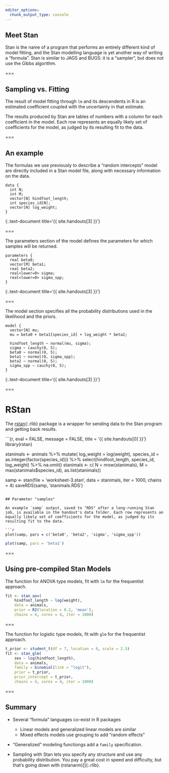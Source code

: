 ```yaml
---
editor_options: 
  chunk_output_type: console
---
```


## Meet Stan

Stan is the name of a program that performs an entirely different kind of model fitting, and the Stan modelling language is yet another way of writing a "formula". Stan is similar to JAGS and BUGS: it is a "sampler", but does not use the Gibbs algorithm.

===

## Sampling vs. Fitting

The result of model fitting through `lm` and its descendents in R is an estimated coefficient coupled with the uncertainty in that estimate.

The results produced by Stan are tables of numbers with a column for each coefficient in the model. Each row represents an equally likely set of coefficients for the model, as judged by its resulting fit to the data.

===

## An example

The formulas we use previously to describe a "random intercepts" model are directly included in a Stan model file, along with necessary information on the data.

```
data {
  int N;
  int M;
  vector[N] hindfoot_length;
  int species_id[N];
  vector[N] log_weight;
}
```
{:.text-document title='{{ site.handouts[3] }}'}

===

The parameters section of the model defines the parameters for which
samples will be returned.

```
parameters {
  real beta0;
  vector[M] beta1;
  real beta2;
  real<lower=0> sigma;
  real<lower=0> sigma_spp;
}
```
{:.text-document title='{{ site.handouts[3] }}'}

===

The model section specifies all the probability distributions used in
the likelihood and the priors.

```
model {
  vector[N] mu;
  mu = beta0 + beta1[species_id] + log_weight * beta2;

  hindfoot_length ~ normal(mu, sigma);
  sigma ~ cauchy(0, 5);
  beta0 ~ normal(0, 5);
  beta1 ~ normal(0, sigma_spp);
  beta2 ~ normal(0, 5);
  sigma_spp ~ cauchy(0, 5);
}
```
{:.text-document title='{{ site.handouts[3] }}'}

===

# RStan

The [rstan](){:.rlib} package is a wrapper for sending data to the Stan program and getting back results.

```{r, eval = FALSE, message = FALSE, title = '{{ site.handouts[0] }}'}
library(rstan)

stanimals <- animals %>%
    mutate(
        log_weight = log(weight),
        species_id = as.integer(factor(species_id))) %>%
    select(hindfoot_length, species_id, log_weight) %>%
    na.omit()
stanimals <- c(
    N = nrow(stanimals),
    M = max(stanimals$species_id),
    as.list(stanimals))

samp <- stan(file = 'worksheet-3.stan',
    data = stanimals,
    iter = 1000, chains = 4)
saveRDS(samp, 'stanimals.RDS')
```

## Parameter "samples"

An example `samp` output, saved to "RDS" after a long-running Stan job, is available in the handout's data folder. Each row represents an equally likely set of coefficients for the model, as judged by its resulting fit to the data.

```r
plot(samp, pars = c('beta0', 'beta2', 'sigma', 'sigma_spp'))
```

```r
plot(samp, pars = 'beta1')
```

===

## Using pre-compiled Stan Models

The function for ANOVA type models, fit with `lm` for the frequentist approach.

```r
fit <- stan_aov(
    hindfoot_length ~ log(weight),
    data = animals,
    prior = R2(location = 0.2, 'mean'),
    chains = 4, cores = 4, iter = 1000)
```

===

The function for logistic type models, fit with `glm` for the frequentist approach.

```r
t_prior <- student_t(df = 7, location = 0, scale = 2.5)
fit <- stan_glm(
    sex ~ log(hindfoot_length),
    data = animals, 
    family = binomial(link = "logit"), 
    prior = t_prior,
    prior_intercept = t_prior,  
    chains = 4, cores = 4, iter = 1000)
```

===

## Summary

- Several "formula" languages co-exist in R packages
  - Linear models and generalized linear models are similar
  - Mixed effects models use grouping to add "random effects"

- "Generalized" modeling functiongs add a `family` specification.

- Sampling with Stan lets you specify any structure and use any probability
  distribution. You pay a great cost in speed and difficulty, but that's going
  down with (rstanarm)[]{:.rlib}.
